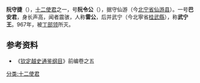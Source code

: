 '''阮守捷'''（{{vie|v='''Nguyễn Thủ Tiệp'''|hn=阮守捷}}），[[十二使君|十二使君]]之一，号'''阮令公'''（{{vie|v=Nguyễn Lệnh công|hn=阮令公}}），据守仙游（今[[北宁省|北宁省]][[仙游县_(越南)|仙游县]]）。一号'''巴安君'''，身长声高，闻者震骇，人称'''雷公'''，后并武宁（今北寧省[[桂武縣|桂武縣]]），称'''武宁王'''。967年，被[[丁部领|丁部领]]所灭。

== 参考资料 ==
*《[[钦定越史通鉴纲目|钦定越史通鉴纲目]]》前编卷之五
  
{{Vietnam-bio-stub}}

[[分类:十二使君|分类:十二使君]]